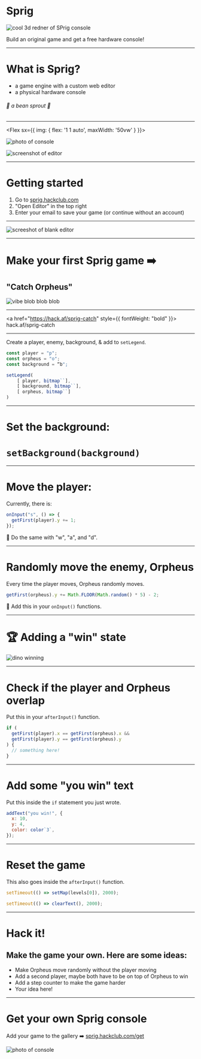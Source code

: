 
<Vertical>


# Sprig

![cool 3d redner  of SPrig console](https://cloud-oze2d1tmi-hack-club-bot.vercel.app/0frame_2__5_.png)

Build an original game and get a free hardware console!

</Vertical>


---

# What is Sprig?

- a game engine with a custom web editor
- a physical hardware console

###### 🌱 a bean sprout 🌱

---

<Vertical>


 <Flex sx={{
    img: {
      flex: '1 1 auto',
      maxWidth: '50vw'
    } }}>


![photo of console](https://cloud-efu02pgzz-hack-club-bot.vercel.app/0image.png)

![screenshot of editor](https://cloud-efu02pgzz-hack-club-bot.vercel.app/1screenshot_2023-04-01_at_10.31.00_am.png)

</Flex>


</Vertical>


---

# Getting started

1. Go to <a href="https://sprig.hackclub.com">sprig.hackclub.com</a>
2. "Open Editor" in the top right
3. Enter your email to save your game (or continue without an account)

---

![screeshot of blank editor](https://cloud-baaht92oy-hack-club-bot.vercel.app/0screenshot_2023-04-01_at_10.53.33_am.png)

---

<Vertical>


# Make your first Sprig game ➡️

## "Catch Orpheus"

![vibe blob blob blob](https://cloud-awkyneczl-hack-club-bot.vercel.app/0vibe_blob.gif)

</Vertical>


---

<a href="https://hack.af/sprig-catch" style={{ fontWeight: "bold" }}>
  hack.af/sprig-catch
</a>

---

Create a player, enemy, background, & add to `setLegend`.

```javascript
const player = "p";
const orpheus = "o";
const background = “b";

setLegend(
    [ player, bitmap``],
    [ background, bitmap``],
    [ orpheus, bitmap``]
)
```

---

# Set the background:

# `setBackground(background)`

---

# Move the player:

Currently, there is:

```js
onInput("s", () => {
  getFirst(player).y += 1;
});
```

🫵 Do the same with
"w", "a", and "d".

---

# Randomly move the enemy, Orpheus

Every time the player moves, Orpheus randomly moves.

```js
getFirst(orpheus).y += Math.FLOOR(Math.random() * 5) - 2;
```

🫵 Add this in your `onInput()` functions.

---

# 🏆 Adding a "win" state

![dino winning](https://cloud-anr5zr1u8-hack-club-bot.vercel.app/0image.png)

---

# Check if the player and Orpheus overlap

Put this in your `afterInput()` function.

```js
if (
  getFirst(player).x == getFirst(orpheus).x &&
  getFirst(player).y == getFirst(orpheus).y
) {
  // something here!
}
```

---

# Add some "you win" text

Put this inside the `if` statement you just wrote.

```js
addText("you win!", {
  x: 10,
  y: 4,
  color: color`3`,
});
```

---

# Reset the game

This also goes inside the `afterInput()` function.

```javascript
setTimeout(() => setMap(levels[0]), 2000);

setTimeout(() => clearText(), 2000);
```

---

# Hack it!

## Make the game your own. Here are some ideas:

- Make Orpheus move randomly without the player moving
- Add a second player, maybe both have to be on top of Orpheus to win
- Add a step counter to make the game harder
- Your idea here!

---

<Vertical>
<h1>Get your own Sprig console</h1>


Add your game to the gallery ➡️ <a href="https://sprig.hackclub.com/get">sprig.hackclub.com/get</a>

![photo of console](https://cloud-efu02pgzz-hack-club-bot.vercel.app/0image.png)

</Vertical>

